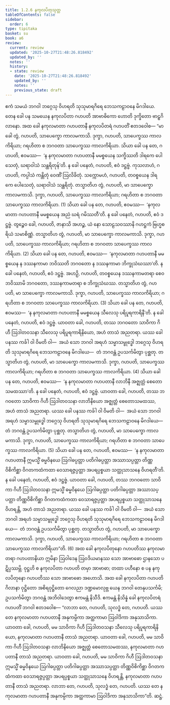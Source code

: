 ```yaml
---
title: 1.2.6 နကုလပိတုသုတ္တ
tableOfContents: false
sidebar:
  order: 6
type: tipitaka
basket: su
book: a6
review:
  current: review
  updated: '2025-10-27T21:48:26.818492'
  updated_by: ''
  notes: ''
  history:
  - state: review
    date: '2025-10-27T21:48:26.818492'
    updated_by: ''
    notes: ''
    previous_state: draft
---
```



<ReviewStatus review={frontmatter.review} showDetails={true} />

<HypothesisAnnotation frontmatter={frontmatter} />

<DynamicBreadcrumb />

<Division number="16" book="a6" e="ch" v="16" p="261">

<Paragraph number="83" book="a6">
ဧကံ သမယံ ဘဂဝါ ဘဂ္ဂေသု ဝိဟရတိ သုသုမာရဂိရေ ဘေသကဠာဝနေ မိဂဒါယေ. တေန ခေါ ပန သမယေန နကုလပိတာ ဂဟပတိ အာဗာဓိကော ဟောတိ ဒုက္ခိတော ဗာဠှဂိလာနော. အထ ခေါ နကုလမာတာ ဂဟပတာနီ နကုလပိတရံ ဂဟပတိံ ဧတဒဝေါစ—
</Paragraph>

<Paragraph number="84" book="a6">
“မာ ခေါ တွံ, ဂဟပတိ, သာပေက္ခော ကာလမကာသိ. ဒုက္ခာ, ဂဟပတိ, သာပေက္ခဿ ကာလကိရိယာ; ဂရဟိတာ စ ဘဂဝတာ သာပေက္ခဿ ကာလကိရိယာ. သိယာ ခေါ ပန တေ, ဂဟပတိ, ဧဝမဿ—  ‘န နကုလမာတာ ဂဟပတာနီ မမစ္စယေန သက္ခိဿတိ ဒါရကေ ပေါသေတုံ, ဃရာဝါသံ သန္ထရိတုန်’တိ. န ခေါ ပနေတံ, ဂဟပတိ, ဧဝံ ဒဋ္ဌဗ္ဗံ. ကုသလာဟံ, ဂဟပတိ, ကပ္ပါသံ ကန္တိတုံ ဝေဏိံ ဩလိခိတုံ. သက္ကောမဟံ, ဂဟပတိ, တဝစ္စယေန ဒါရကေ ပေါသေတုံ, ဃရာဝါသံ သန္ထရိတုံ. တသ္မာတိဟ တွံ, ဂဟပတိ, မာ သာပေက္ခော ကာလမကာသိ. ဒုက္ခာ, ဂဟပတိ, သာပေက္ခဿ ကာလကိရိယာ; ဂရဟိတာ စ ဘဂဝတာ သာပေက္ခဿ ကာလကိရိယာ. (1)
</Paragraph>

<Paragraph number="85" book="a6">
သိယာ ခေါ ပန တေ, ဂဟပတိ, ဧဝမဿ—  ‘နကုလမာတာ ဂဟပတာနီ မမစ္စယေန အညံ ဃရံ ဂမိဿတီ’တိ. န ခေါ ပနေတံ, ဂဟပတိ, ဧဝံ ဒဋ္ဌဗ္ဗံ. တွဉ္စေဝ ခေါ, ဂဟပတိ, ဇာနာသိ အဟဉ္စ, ယံ နော သောဠသဝဿာနိ ဂဟဋ္ဌကံ ဗြဟ္မစရိယံ သမာစိဏ္ဏံ. တသ္မာတိဟ တွံ, ဂဟပတိ, မာ သာပေက္ခော ကာလမကာသိ. ဒုက္ခာ, ဂဟပတိ, သာပေက္ခဿ ကာလကိရိယာ; ဂရဟိတာ စ ဘဂဝတာ သာပေက္ခဿ ကာလကိရိယာ. (2)
</Paragraph>

<Paragraph number="86" book="a6">
သိယာ ခေါ ပန တေ, ဂဟပတိ, ဧဝမဿ—  ‘နကုလမာတာ ဂဟပတာနီ မမစ္စယေန န ဒဿနကာမာ ဘဝိဿတိ ဘဂဝတော န ဒဿနကာမာ ဘိက္ခုသံဃဿာ’တိ. န ခေါ ပနေတံ, ဂဟပတိ, ဧဝံ ဒဋ္ဌဗ္ဗံ. အဟဉှိ, ဂဟပတိ, တဝစ္စယေန ဒဿနကာမတရာ စေဝ ဘဝိဿာမိ ဘဂဝတော, ဒဿနကာမတရာ စ ဘိက္ခုသံဃဿ. တသ္မာတိဟ တွံ, ဂဟပတိ, မာ သာပေက္ခော ကာလမကာသိ. ဒုက္ခာ, ဂဟပတိ, သာပေက္ခဿ ကာလကိရိယာ; ဂရဟိတာ စ ဘဂဝတာ သာပေက္ခဿ ကာလကိရိယာ. (3)
</Paragraph>

<Paragraph number="87" book="a6">
သိယာ ခေါ ပန တေ, ဂဟပတိ, ဧဝမဿ—  ‘န နကုလမာတာ ဂဟပတာနီ မမစ္စယေန သီလေသု ပရိပူရကာရိနီ’တိ. န ခေါ ပနေတံ, ဂဟပတိ, ဧဝံ ဒဋ္ဌဗ္ဗံ. ယာဝတာ ခေါ, ဂဟပတိ, တဿ ဘဂဝတော သာဝိကာ ဂိဟီ ဩဒါတဝသနာ သီလေသု ပရိပူရကာရိနိယော, အဟံ တာသံ အညတရာ. ယဿ ခေါ ပနဿ ကင်္ခါ ဝါ ဝိမတိ ဝါ—  အယံ သော ဘဂဝါ အရဟံ သမ္မာသမ္ဗုဒ္ဓေါ ဘဂ္ဂေသု ဝိဟရတိ သုသုမာရဂိရေ ဘေသကဠာဝနေ မိဂဒါယေ—  တံ ဘဂဝန္တံ ဥပသင်္ကမိတွာ ပုစ္ဆတု. တသ္မာတိဟ တွံ, ဂဟပတိ, မာ သာပေက္ခော ကာလမကာသိ. ဒုက္ခာ, ဂဟပတိ, သာပေက္ခဿ ကာလကိရိယာ; ဂရဟိတာ စ ဘဂဝတာ သာပေက္ခဿ ကာလကိရိယာ. (4)
</Paragraph>

<Paragraph number="88" book="a6">
သိယာ ခေါ ပန တေ, ဂဟပတိ, ဧဝမဿ—  ‘န နကုလမာတာ ဂဟပတာနီ လာဘိနီ အဇ္ဈတ္တံ စေတောသမထဿာ’တိ. န ခေါ ပနေတံ, ဂဟပတိ, ဧဝံ ဒဋ္ဌဗ္ဗံ. ယာဝတာ ခေါ, ဂဟပတိ, တဿ ဘဂဝတော သာဝိကာ ဂိဟီ ဩဒါတဝသနာ လာဘိနိယော အဇ္ဈတ္တံ စေတောသမထဿ, အဟံ တာသံ အညတရာ. ယဿ ခေါ ပနဿ ကင်္ခါ ဝါ ဝိမတိ ဝါ—  အယံ သော ဘဂဝါ အရဟံ သမ္မာသမ္ဗုဒ္ဓေါ ဘဂ္ဂေသု ဝိဟရတိ သုသုမာရဂိရေ ဘေသကဠာဝနေ မိဂဒါယေ—  တံ ဘဂဝန္တံ ဥပသင်္ကမိတွာ ပုစ္ဆတု. တသ္မာတိဟ တွံ, ဂဟပတိ, မာ သာပေက္ခော ကာလမကာသိ. ဒုက္ခာ, ဂဟပတိ, သာပေက္ခဿ ကာလကိရိယာ; ဂရဟိတာ စ ဘဂဝတာ သာပေက္ခဿ ကာလကိရိယာ. (5)
</Paragraph>

<Paragraph number="89" book="a6">
သိယာ ခေါ ပန တေ, ဂဟပတိ, ဧဝမဿ—  ‘န နကုလမာတာ ဂဟပတာနီ ဣမသ္မိံ ဓမ္မဝိနယေ ဩဂါဓပ္ပတ္တာ ပတိဂါဓပ္ပတ္တာ အဿာသပ္ပတ္တာ တိဏ္ဏဝိစိကိစ္ဆာ ဝိဂတကထံကထာ ဝေသာရဇ္ဇပ္ပတ္တာ အပရပ္ပစ္စယာ သတ္ထုသာသနေ ဝိဟရတီ’တိ. န ခေါ ပနေတံ, ဂဟပတိ, ဧဝံ ဒဋ္ဌဗ္ဗံ. ယာဝတာ ခေါ, ဂဟပတိ, တဿ ဘဂဝတော သာဝိကာ ဂိဟီ ဩဒါတဝသနာ ဣမသ္မိံ ဓမ္မဝိနယေ ဩဂါဓပ္ပတ္တာ ပတိဂါဓပ္ပတ္တာ အဿာသပ္ပတ္တာ တိဏ္ဏဝိစိကိစ္ဆာ ဝိဂတကထံကထာ ဝေသာရဇ္ဇပ္ပတ္တာ အပရပ္ပစ္စယာ သတ္ထုသာသနေ ဝိဟရန္တိ, အဟံ တာသံ အညတရာ. ယဿ ခေါ ပနဿ ကင်္ခါ ဝါ ဝိမတိ ဝါ—  အယံ သော ဘဂဝါ အရဟံ သမ္မာသမ္ဗုဒ္ဓေါ ဘဂ္ဂေသု ဝိဟရတိ သုသုမာရဂိရေ ဘေသကဠာဝနေ မိဂဒါယေ—  တံ ဘဂဝန္တံ ဥပသင်္ကမိတွာ ပုစ္ဆတု. တသ္မာတိဟ တွံ, ဂဟပတိ, မာ သာပေက္ခော ကာလမကာသိ. ဒုက္ခာ, ဂဟပတိ, သာပေက္ခဿ ကာလကိရိယာ; ဂရဟိတာ စ ဘဂဝတာ သာပေက္ခဿ ကာလကိရိယာ”တိ. (6)
</Paragraph>

<Paragraph number="90" book="a6">
အထ ခေါ နကုလပိတုနော ဂဟပတိဿ နကုလမာတရာ ဂဟပတာနိယာ ဣမိနာ ဩဝါဒေန ဩဝဒိယမာနဿ သော အာဗာဓော ဌာနသော ပဋိပ္ပဿမ္ဘိ. ဝုဋ္ဌဟိ စ နကုလပိတာ ဂဟပတိ တမှာ အာဗာဓာ; တထာ ပဟီနော စ ပန နကုလပိတုနော ဂဟပတိဿ သော အာဗာဓော အဟောသိ. အထ ခေါ နကုလပိတာ ဂဟပတိ ဂိလာနာ ဝုဋ္ဌိတော အစိရဝုဋ္ဌိတော ဂေလညာ ဒဏ္ဍမောလုဗ္ဘ ယေန ဘဂဝါ တေနုပသင်္ကမိ; ဥပသင်္ကမိတွာ ဘဂဝန္တံ အဘိဝါဒေတွာ ဧကမန္တံ နိသီဒိ. ဧကမန္တံ နိသိန္နံ ခေါ နကုလပိတရံ ဂဟပတိံ ဘဂဝါ ဧတဒဝေါစ—
</Paragraph>

<Paragraph number="91" book="a6">
“လာဘာ တေ, ဂဟပတိ, သုလဒ္ဓံ တေ, ဂဟပတိ. ယဿ တေ နကုလမာတာ ဂဟပတာနီ အနုကမ္ပိကာ အတ္ထကာမာ ဩဝါဒိကာ အနုသာသိကာ. ယာဝတာ ခေါ, ဂဟပတိ, မမ သာဝိကာ ဂိဟီ ဩဒါတဝသနာ သီလေသု ပရိပူရကာရိနိယော, နကုလမာတာ ဂဟပတာနီ တာသံ အညတရာ. ယာဝတာ ခေါ, ဂဟပတိ, မမ သာဝိကာ ဂိဟီ ဩဒါတဝသနာ လာဘိနိယော အဇ္ဈတ္တံ စေတောသမထဿ, နကုလမာတာ ဂဟပတာနီ တာသံ အညတရာ. ယာဝတာ ခေါ, ဂဟပတိ, မမ သာဝိကာ ဂိဟီ ဩဒါတဝသနာ ဣမသ္မိံ ဓမ္မဝိနယေ ဩဂါဓပ္ပတ္တာ ပတိဂါဓပ္ပတ္တာ အဿာသပ္ပတ္တာ တိဏ္ဏဝိစိကိစ္ဆာ ဝိဂတကထံကထာ ဝေသာရဇ္ဇပ္ပတ္တာ အပရပ္ပစ္စယာ သတ္ထုသာသနေ ဝိဟရန္တိ, နကုလမာတာ ဂဟပတာနီ တာသံ အညတရာ. လာဘာ တေ, ဂဟပတိ, သုလဒ္ဓံ တေ, ဂဟပတိ. ယဿ တေ နကုလမာတာ ဂဟပတာနီ အနုကမ္ပိကာ အတ္ထကာမာ ဩဝါဒိကာ အနုသာသိကာ”တိ.

</Paragraph>
</Division>

<Paragraph number="92" type="center" book="a6">
ဆဋ္ဌံ.
</Paragraph>